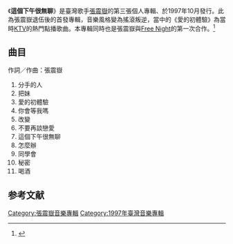 {{Infobox album
| name       = 這個下午很無聊
| type       = 專輯
| artist     = [[張震嶽|張震嶽]] 
| cover      = <!-- 因文件已删，故注解：Ayue199402.jpg -->
<!-- 未知參數 | background = orange -->
| released   = 1997年10月 <small>([[中華民國|臺灣]])</small>
| recorded   = 
| genre      = [[流行音樂|流行音樂]]
| length     = 49:20
| label      = [[魔岩唱片|魔岩唱片]]
| producer   = 
| reviews    = 
| prev_title = [[花開了沒有|花開了沒有]]
| prev_year  = 1994
| next_title = [[秘密基地|秘密基地]]
| next_year  = 1998
}}
《'''這個下午很無聊'''》是臺灣歌手[[張震嶽|張震嶽]]的第三張個人專輯、於1997年10月發行。此為張震嶽退伍後的首發專輯，音樂風格變為搖滾叛逆，當中的《愛的初體驗》為當時[[KTV|KTV]]的熱門點播歌曲。本專輯同時也是張震嶽與[[Free_Night|Free Night]]的第一次合作。<ref>{{cite news |author1=Richardbee, Stephen Chen |title=他用音樂唱出男人的成長史 張震嶽25年的唱遊人 |url=https://www.gq.com.tw/entertainment/content-37414 |accessdate=2021-08-27 |work=GQ |date=2018-10-11}}</ref>

==曲目==
作詞／作曲：張震嶽
# 分手的人
# 把妹
# 愛的初體驗
# 你會等我嗎
# 改變 
# 不要再談戀愛
# 這個下午很無聊 
# 怎麼辦 
# 同學會 
# 秘密
# 喝酒

==参考文献==
{{reflist}}

{{張震嶽作品}}
[[Category:張震嶽音樂專輯|Category:張震嶽音樂專輯]]
[[Category:1997年臺灣音樂專輯|Category:1997年臺灣音樂專輯]]